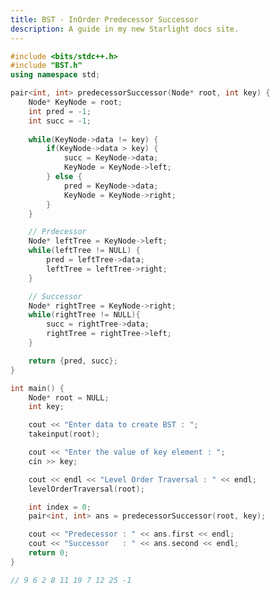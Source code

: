 ```yaml
---
title: BST - InOrder Predecessor Successor
description: A guide in my new Starlight docs site.
---
```


```c++
#include <bits/stdc++.h>
#include "BST.h"
using namespace std;

pair<int, int> predecessorSuccessor(Node* root, int key) {
    Node* KeyNode = root;
    int pred = -1;
    int succ = -1;
    
    while(KeyNode->data != key) {
        if(KeyNode->data > key) {
            succ = KeyNode->data;
            KeyNode = KeyNode->left;
        } else {
            pred = KeyNode->data;
            KeyNode = KeyNode->right;
        }
    }

    // Prdecessor
    Node* leftTree = KeyNode->left;
    while(leftTree != NULL) {
        pred = leftTree->data;
        leftTree = leftTree->right;
    }

    // Successor
    Node* rightTree = KeyNode->right;
    while(rightTree != NULL){
        succ = rightTree->data;
        rightTree = rightTree->left;
    }

    return {pred, succ};
}

int main() {
    Node* root = NULL;
    int key;

    cout << "Enter data to create BST : ";
    takeinput(root);

    cout << "Enter the value of key element : ";
    cin >> key;

    cout << endl << "Level Order Traversal : " << endl;
    levelOrderTraversal(root);

    int index = 0;
    pair<int, int> ans = predecessorSuccessor(root, key);

    cout << "Predecessor : " << ans.first << endl;
    cout << "Successor   : " << ans.second << endl;
    return 0;
}

// 9 6 2 8 11 19 7 12 25 -1
```